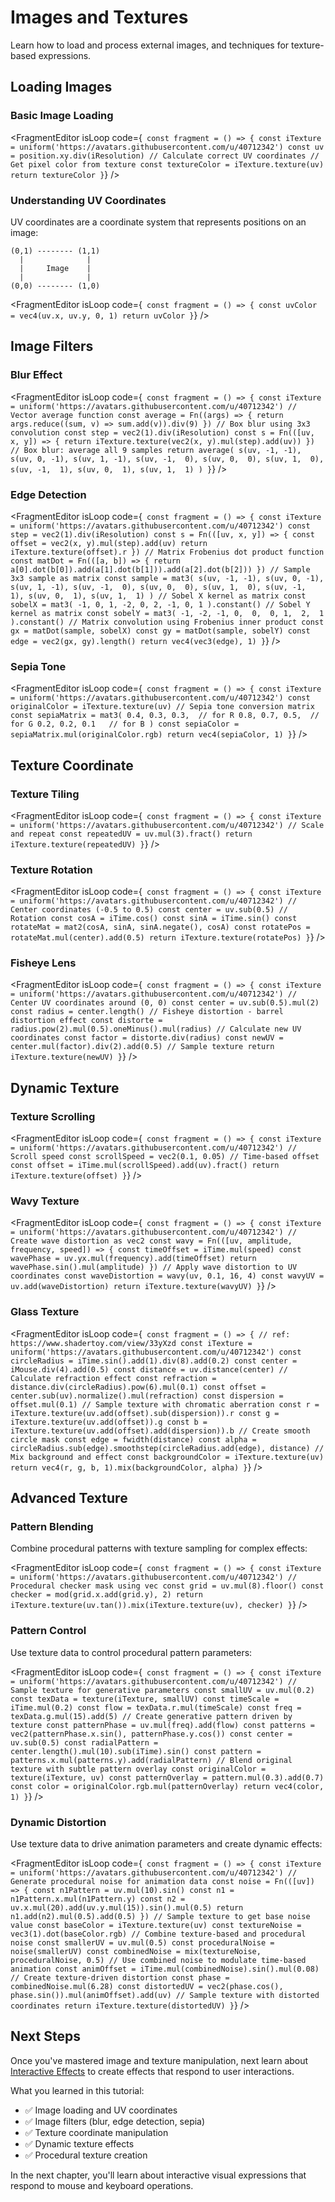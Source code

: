 
# Images and Textures

Learn how to load and process external images, and techniques for texture-based expressions.

## Loading Images

### Basic Image Loading

<FragmentEditor
        isLoop
        code={`
const fragment = () => {
        const iTexture = uniform('https://avatars.githubusercontent.com/u/40712342')
        const uv = position.xy.div(iResolution) // Calculate correct UV coordinates
        // Get pixel color from texture
        const textureColor = iTexture.texture(uv)
        return textureColor
}`}
/>

### Understanding UV Coordinates

UV coordinates are a coordinate system that represents positions on an image:

```
(0,1) -------- (1,1)
  |              |
  |     Image    |
  |              |
(0,0) -------- (1,0)
```

<FragmentEditor
        isLoop
        code={`
const fragment = () => {
        const uvColor = vec4(uv.x, uv.y, 0, 1)
        return uvColor
}`}
/>

## Image Filters

### Blur Effect

<FragmentEditor
        isLoop
        code={`
const fragment = () => {
        const iTexture = uniform('https://avatars.githubusercontent.com/u/40712342')
        // Vector average function
        const average = Fn((args) => {
                return args.reduce((sum, v) => sum.add(v)).div(9)
        })
        // Box blur using 3x3 convolution
        const step = vec2(1).div(iResolution)
        const s = Fn(([uv, x, y]) => {
                return iTexture.texture(vec2(x, y).mul(step).add(uv))
        })
        // Box blur: average all 9 samples
        return average(
                s(uv, -1, -1), s(uv, 0, -1), s(uv, 1, -1),
                s(uv, -1,  0), s(uv, 0,  0), s(uv, 1,  0),
                s(uv, -1,  1), s(uv, 0,  1), s(uv, 1,  1)
        )
}`}
/>

### Edge Detection

<FragmentEditor
        isLoop
        code={`
const fragment = () => {
        const iTexture = uniform('https://avatars.githubusercontent.com/u/40712342')
        const step = vec2(1).div(iResolution)
        const s = Fn(([uv, x, y]) => {
                const offset = vec2(x, y).mul(step).add(uv)
                return iTexture.texture(offset).r
        })
        // Matrix Frobenius dot product function
        const matDot = Fn(([a, b]) => {
                return a[0].dot(b[0]).add(a[1].dot(b[1])).add(a[2].dot(b[2]))
        })
        // Sample 3x3 sample as matrix
        const sample = mat3(
                s(uv, -1, -1), s(uv, 0, -1), s(uv, 1, -1),
                s(uv, -1,  0), s(uv, 0,  0), s(uv, 1,  0),
                s(uv, -1,  1), s(uv, 0,  1), s(uv, 1,  1)
        )
        // Sobel X kernel as matrix
        const sobelX = mat3(
                -1, 0, 1,
                -2, 0, 2,
                -1, 0, 1
        ).constant()
        // Sobel Y kernel as matrix
        const sobelY = mat3(
                -1, -2, -1,
                 0,  0,  0,
                 1,  2,  1
        ).constant()
        // Matrix convolution using Frobenius inner product
        const gx = matDot(sample, sobelX)
        const gy = matDot(sample, sobelY)
        const edge = vec2(gx, gy).length()
        return vec4(vec3(edge), 1)
}`}
/>

### Sepia Tone

<FragmentEditor
        isLoop
        code={`
const fragment = () => {
        const iTexture = uniform('https://avatars.githubusercontent.com/u/40712342')
        const originalColor = iTexture.texture(uv)
        // Sepia tone conversion matrix
        const sepiaMatrix = mat3(
                0.4, 0.3, 0.3,  // for R
                0.8, 0.7, 0.5,  // for G
                0.2, 0.2, 0.1   // for B
        )
        const sepiaColor = sepiaMatrix.mul(originalColor.rgb)
        return vec4(sepiaColor, 1)
}`}
/>

## Texture Coordinate

### Texture Tiling

<FragmentEditor
        isLoop
        code={`
const fragment = () => {
        const iTexture = uniform('https://avatars.githubusercontent.com/u/40712342')
        // Scale and repeat
        const repeatedUV = uv.mul(3).fract()
        return iTexture.texture(repeatedUV)
}`}
/>

### Texture Rotation

<FragmentEditor
        isLoop
        code={`
const fragment = () => {
        const iTexture = uniform('https://avatars.githubusercontent.com/u/40712342')
        // Center coordinates (-0.5 to 0.5)
        const center = uv.sub(0.5)
        // Rotation
        const cosA = iTime.cos()
        const sinA = iTime.sin()
        const rotateMat = mat2(cosA, sinA, sinA.negate(), cosA)
        const rotatePos = rotateMat.mul(center).add(0.5)
        return iTexture.texture(rotatePos)
}`}
/>

### Fisheye Lens

<FragmentEditor
        isLoop
        code={`
const fragment = () => {
        const iTexture = uniform('https://avatars.githubusercontent.com/u/40712342')
        // Center UV coordinates around (0, 0)
        const center = uv.sub(0.5).mul(2)
        const radius = center.length()
        // Fisheye distortion - barrel distortion effect
        const distorte = radius.pow(2).mul(0.5).oneMinus().mul(radius)
        // Calculate new UV coordinates
        const factor = distorte.div(radius)
        const newUV = center.mul(factor).div(2).add(0.5)
        // Sample texture
        return iTexture.texture(newUV)
}`}
/>

## Dynamic Texture

### Texture Scrolling

<FragmentEditor
        isLoop
        code={`
const fragment = () => {
        const iTexture = uniform('https://avatars.githubusercontent.com/u/40712342')
        // Scroll speed
        const scrollSpeed = vec2(0.1, 0.05)
        // Time-based offset
        const offset = iTime.mul(scrollSpeed).add(uv).fract()
        return iTexture.texture(offset)
}`}
/>

### Wavy Texture

<FragmentEditor
        isLoop
        code={`
const fragment = () => {
        const iTexture = uniform('https://avatars.githubusercontent.com/u/40712342')
        // Create wave distortion as vec2
        const wavy = Fn(([uv, amplitude, frequency, speed]) => {
                const timeOffset = iTime.mul(speed)
                const wavePhase = uv.yx.mul(frequency).add(timeOffset)
                return wavePhase.sin().mul(amplitude)
        })
        // Apply wave distortion to UV coordinates
        const waveDistortion = wavy(uv, 0.1, 16, 4)
        const wavyUV = uv.add(waveDistortion)
        return iTexture.texture(wavyUV)
}`}
/>

### Glass Texture

<FragmentEditor
        isLoop
        code={`
const fragment = () => {
        // ref: https://www.shadertoy.com/view/33yXzd
        const iTexture = uniform('https://avatars.githubusercontent.com/u/40712342')
        const circleRadius = iTime.sin().add(1).div(8).add(0.2)
        const center = iMouse.div(4).add(0.5)
        const distance = uv.distance(center)
        // Calculate refraction effect
        const refraction = distance.div(circleRadius).pow(6).mul(0.1)
        const offset = center.sub(uv).normalize().mul(refraction)
        const dispersion = offset.mul(0.1)
        // Sample texture with chromatic aberration
        const r = iTexture.texture(uv.add(offset).sub(dispersion)).r
        const g = iTexture.texture(uv.add(offset)).g
        const b = iTexture.texture(uv.add(offset).add(dispersion)).b
        // Create smooth circle mask
        const edge = fwidth(distance)
        const alpha = circleRadius.sub(edge).smoothstep(circleRadius.add(edge), distance)
        // Mix background and effect
        const backgroundColor = iTexture.texture(uv)
        return vec4(r, g, b, 1).mix(backgroundColor, alpha)
}`}
/>

## Advanced Texture

### Pattern Blending

Combine procedural patterns with texture sampling for complex effects:

<FragmentEditor
        isLoop
        code={`
const fragment = () => {
        const iTexture = uniform('https://avatars.githubusercontent.com/u/40712342')
        // Procedural checker mask using vec
        const grid = uv.mul(8).floor()
        const checker = mod(grid.x.add(grid.y), 2)
        return iTexture.texture(uv.tan()).mix(iTexture.texture(uv), checker)
}`}
/>

### Pattern Control

Use texture data to control procedural pattern parameters:

<FragmentEditor
        isLoop
        code={`
const fragment = () => {
        const iTexture = uniform('https://avatars.githubusercontent.com/u/40712342')
        // Sample texture for generative parameters
        const smallUV = uv.mul(0.2)
        const texData = texture(iTexture, smallUV)
        const timeScale = iTime.mul(0.2)
        const flow = texData.r.mul(timeScale)
        const freq = texData.g.mul(15).add(5)
        // Create generative pattern driven by texture
        const patternPhase = uv.mul(freq).add(flow)
        const patterns = vec2(patternPhase.x.sin(), patternPhase.y.cos())
        const center = uv.sub(0.5)
        const radialPattern = center.length().mul(10).sub(iTime).sin()
        const pattern = patterns.x.mul(patterns.y).add(radialPattern)
        // Blend original texture with subtle pattern overlay
        const originalColor = texture(iTexture, uv)
        const patternOverlay = pattern.mul(0.3).add(0.7)
        const color = originalColor.rgb.mul(patternOverlay)
        return vec4(color, 1)
}`}
/>

### Dynamic Distortion

Use texture data to drive animation parameters and create dynamic effects:

<FragmentEditor
        isLoop
        code={`
const fragment = () => {
        const iTexture = uniform('https://avatars.githubusercontent.com/u/40712342')
        // Generate procedural noise for animation data
        const noise = Fn(([uv]) => {
                const n1Pattern = uv.mul(10).sin()
                const n1 = n1Pattern.x.mul(n1Pattern.y)
                const n2 = uv.x.mul(20).add(uv.y.mul(15)).sin().mul(0.5)
                return n1.add(n2).mul(0.5).add(0.5)
        })
        // Sample texture to get base noise value
        const baseColor = iTexture.texture(uv)
        const textureNoise = vec3(1).dot(baseColor.rgb)
        // Combine texture-based and procedural noise
        const smallerUV = uv.mul(0.5)
        const proceduralNoise = noise(smallerUV)
        const combinedNoise = mix(textureNoise, proceduralNoise, 0.5)
        // Use combined noise to modulate time-based animation
        const animOffset = iTime.mul(combinedNoise).sin().mul(0.08)
        // Create texture-driven distortion
        const phase = combinedNoise.mul(6.28)
        const distortedUV = vec2(phase.cos(), phase.sin()).mul(animOffset).add(uv)
        // Sample texture with distorted coordinates
        return iTexture.texture(distortedUV)
}`}
/>

## Next Steps

Once you've mastered image and texture manipulation, next learn about [Interactive Effects](06-interactive-effects.mdx) to create effects that respond to user interactions.

What you learned in this tutorial:

- ✅ Image loading and UV coordinates
- ✅ Image filters (blur, edge detection, sepia)
- ✅ Texture coordinate manipulation
- ✅ Dynamic texture effects
- ✅ Procedural texture creation

In the next chapter, you'll learn about interactive visual expressions that respond to mouse and keyboard operations.
